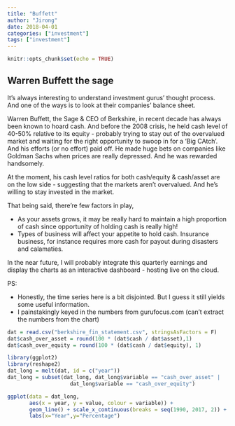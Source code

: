 ```yaml
---
title: "Buffett"
author: "Jirong"
date: 2018-04-01
categories: ["investment"]
tags: ["investment"]
---
```


```r
knitr::opts_chunk$set(echo = TRUE)
```

## Warren Buffett the sage

It's always interesting to understand investment gurus' thought process. And one of the ways is to look at their companies' balance sheet.

Warren Buffett, the Sage & CEO of Berkshire, in recent decade has always been known to hoard cash. And before the 2008 crisis, he held cash level of 40-50% relative to its equity - probably trying to stay out of the overvalued market and waiting for the right opportunity to swoop in for a 'Big CAtch'. And his efforts (or no effort) paid off. He made huge bets on companies like Goldman Sachs when prices are really depressed. And he was rewarded handsomely. 

At the moment, his cash level ratios for both cash/equity & cash/asset are on the low side - suggesting that the markets aren't overvalued. And he's willing to stay invested in the market.

That being said, there're few factors in play,

- As your assets grows, it may be really hard to maintain a high proportion of cash since opportunity of holding cash is really high!
- Types of business will affect your appetite to hold cash. Insurance business, for instance requires more cash for payout during disasters and calamaties.

In the near future, I will probably integrate this quarterly earnings and display the charts as an interactive dashboard - hosting live on the cloud.

PS:

- Honestly, the time series here is a bit disjointed. But I guess it still yields some useful information.
- I painstakingly keyed in the numbers from gurufocus.com (can't extract the numbers from the chart)

```r
dat = read.csv("berkshire_fin_statement.csv", stringsAsFactors = F)
dat$cash_over_asset = round(100 * (dat$cash / dat$asset),1)
dat$cash_over_equity = round(100 * (dat$cash / dat$equity), 1)
```


```r
library(ggplot2)
library(reshape2)
dat_long = melt(dat, id = c("year"))
dat_long = subset(dat_long, dat_long$variable == "cash_over_asset" |
                    dat_long$variable == "cash_over_equity")

ggplot(data = dat_long,
       aes(x = year, y = value, colour = variable)) +
       geom_line() + scale_x_continuous(breaks = seq(1990, 2017, 2)) +
       labs(x="Year",y="Percentage")
```